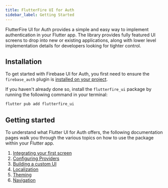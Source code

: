 ```yaml
---
title: FlutterFire UI for Auth
sidebar_label: Getting Started
---
```


FlutterFire UI for Auth provides a simple and easy way to implement authentication in your Flutter app.
The library provides fully featured UI screens to drop into new or existing applications, along with
lower level implementation details for developers looking for tighter control.

## Installation

To get started with Firebase UI for Auth, you first need to ensure the `firebase_auth` plugin is
[installed on your project](https://firebase.flutter.dev/docs/auth/overview#installation).

If you haven't already done so, install the `flutterfire_ui` package by running the following command in your terminal:

```bash
flutter pub add flutterfire_ui
```

## Getting started

To understand what Flutter UI for Auth offers, the following documentation pages walk you through the various topics on
how to use the package within your Flutter app.

1. [Integrating your first screen](./auth/integrating-your-first-screen)
1. [Configuring Providers](./auth/configuring-providers)
1. [Building a custom UI](./auth/building-a-custom-ui)
1. [Localization](./auth/localization)
1. [Theming](./auth/theming)
1. [Navigation](./auth/navigation)
